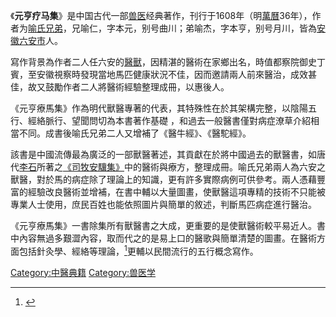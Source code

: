 {{expand|time=2013-08-09T01:54:11+00:00}}

《'''元亨疗马集'''》是中国古代一部[[兽医|兽医]]经典著作，刊行于1608年（明[[万历|萬曆]]36年），作者为[[喻氏兄弟|喻氏兄弟]]，兄喻仁，字本元，别号曲川；弟喻杰，字本亨，别号月川，皆為[[安徽省|安徽]][[六安市|六安市]]人。

寫作背景為作者二人任六安的[[醫獸|醫獸]]，因精湛的醫術在家鄉出名，時值都察院御史丁賓，至安徽視察時發現當地馬匹健康狀況不佳，因而邀請兩人前來醫治，成效甚佳，故又鼓勵作者二人將醫術經驗整理成冊，以惠後人。

《元亨療馬集》作為明代獸醫專著的代表，其特殊性在於其架構完整，以陰陽五行、經絡脈行、望聞問切為本書著作基礎 ，和過去一般醫書僅對病症潦草介紹相當不同。成書後喻氏兄弟二人又增補了《醫牛經》、《醫駝經》。

該書是中國流傳最為廣泛的一部獸醫著述，其貢獻在於將中國過去的獸醫書，如唐代[[李石|李石]]所著之[[《司牧安驥集》|《司牧安驥集》]]中的醫術與療方，整理成冊。喻氏兄弟兩人為六安之獸醫，對於馬的病症除了理論上的知識，更有許多實際病例可供參考。兩人憑藉豐富的經驗改良醫術並增補，在書中輔以大量圖畫，使獸醫這項專精的技術不只能被專業人士使用，庶民百姓也能依照圖片與簡單的敘述，判斷馬匹病症進行醫治。

《元亨療馬集》一書除集所有獸醫書之大成，更重要的是使獸醫術較平易近人。書中內容無過多艱澀內容，取而代之的是易上口的醫歌與簡單清楚的圖畫。在醫術方面包括針灸學、經絡等理論，<ref>{{Cite web|url=http://ls.anhuinews.com/system/2016/09/26/007469883.shtml|title=明代嘉靖喻氏兄弟撰《元亨療馬集》|accessdate=2018-06-03|author=|date=2016-09-26|publisher=中安在線|archive-url=https://web.archive.org/web/20180613084650/http://ls.anhuinews.com/system/2016/09/26/007469883.shtml|archive-date=2018-06-13|dead-url=yes}}</ref>更輔以民間流行的五行概念寫作。



[[Category:中醫典籍|Category:中醫典籍]]
[[Category:兽医学|Category:兽医学]]